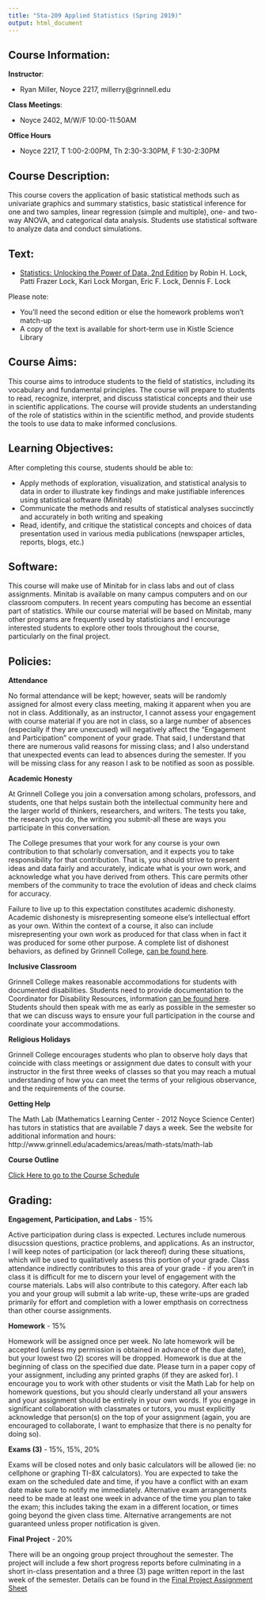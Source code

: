 ```yaml
---
title: "Sta-209 Applied Statistics (Spring 2019)"
output: html_document
---
```


## Course Information:

**Instructor**:

- Ryan Miller, Noyce 2217, millerry\@grinnell.edu

**Class Meetings**: 

- Noyce 2402, M/W/F 10:00-11:50AM

**Office Hours**

- Noyce 2217, T 1:00-2:00PM, Th 2:30-3:30PM, F 1:30-2:30PM

## Course Description:

This course covers the application of basic statistical methods such as univariate graphics and summary statistics, basic statistical inference for one and two samples, linear regression (simple and multiple), one- and two-way ANOVA, and categorical data analysis.  Students use statistical software to analyze data and conduct simulations.  

## Text:

- [Statistics: Unlocking the Power of Data, 2nd Edition](https://www.wiley.com/en-us/Statistics%3A+Unlocking+the+Power+of+Data%2C+2nd+Edition-p-9781119308843) by Robin H. Lock, Patti Frazer Lock, Kari Lock Morgan, Eric F. Lock, Dennis F. Lock

Please note:

- You'll need the second edition or else the homework problems won't match-up
- A copy of the text is available for short-term use in Kistle Science Library

## Course Aims:

This course aims to introduce students to the field of statistics, including its vocabulary and fundamental principles.  The course will prepare to students to read, recognize, interpret, and discuss statistical concepts and their use in scientific applications.  The course will provide students an understanding of the role of statistics within in the scientific method, and provide students the tools to use data to make informed conclusions.

## Learning Objectives:

After completing this course, students should be able to:

- Apply methods of exploration, visualization, and statistical analysis to data in order to illustrate key findings and make justifiable inferences using statistical software (Minitab)
- Communicate the methods and results of statistical analyses succinctly and accurately in both writing and speaking
- Read, identify, and critique the statistical concepts and choices of data presentation used in various media publications (newspaper articles, reports, blogs, etc.)

## Software:

This course will make use of Minitab for in class labs and out of class assignments.  Minitab is available on many campus computers and on our classroom computers.  In recent years computing has become an essential part of statistics.  While our course material will be based on Minitab, many other programs are frequently used by statisticians and I encourage interested students to explore other tools throughout the course, particularly on the final project.

## Policies:

**Attendance**

No formal attendance will be kept; however, seats will be randomly assigned for almost every class meeting, making it apparent when you are not in class.  Additionally, as an instructor, I cannot assess your engagement with course material if you are not in class, so a large number of absences (especially if they are unexcused) will negatively affect the "Engagement and Participation" component of your grade.  That said, I understand that there are numerous valid reasons for missing class; and I also understand that unexpected events can lead to absences during the semester.  If you will be missing class for any reason I ask to be notified as soon as possible.

**Academic Honesty**

At Grinnell College you join a conversation among scholars, professors, and students, one that helps sustain both the intellectual community here and the larger world of thinkers, researchers, and writers. The tests you take, the research you do, the writing you submit-all these are ways you participate in this conversation.

The College presumes that your work for any course is your own contribution to that scholarly conversation, and it expects you to take responsibility for that contribution. That is, you should strive to present ideas and data fairly and accurately, indicate what is your own work, and acknowledge what you have derived from others. This care permits other members of the community to trace the evolution of ideas and check claims for accuracy.

Failure to live up to this expectation constitutes academic dishonesty. Academic dishonesty is misrepresenting someone else's intellectual effort as your own. Within the context of a course, it also can include misrepresenting your own work as produced for that class when in fact it was produced for some other purpose.  A complete list of dishonest behaviors, as defined by Grinnell College, [can be found here](https://catalog.grinnell.edu/content.php?catoid=12&navoid=2537#alleged-violation).

**Inclusive Classroom**

Grinnell College makes reasonable accommodations for students with documented disabilities.  Students need to provide documentation to the Coordinator for Disability Resources, information [can be found here](http://www.grinnell.edu/about/offices-services/accessibility-disability/disability-services).  Students should then speak with me as early as possible in the semester so that we can discuss ways to ensure your full participation in the course and coordinate your accommodations.

**Religious Holidays**

Grinnell College encourages students who plan to observe holy days that coincide with class meetings or assignment due dates to consult with your instructor in the first three weeks of classes so that you may reach a mutual understanding of how you can meet the terms of your religious observance, and the requirements of the course.

**Getting Help**

The Math Lab (Mathematics Learning Center - 2012 Noyce Science Center) has tutors in statistics that are available 7 days a week.  See the website for additional information and hours: http://www.grinnell.edu/academics/areas/math-stats/math-lab 

**Course Outline**

[Click Here to go to the Course Schedule](schedule209s19.html)

## Grading:

**Engagement, Participation, and Labs** - 15\%

Active participation during class is expected. Lectures include numerous disucssion questions, practice problems, and applications. As an instructor, I will keep notes of participation (or lack thereof) during these situations, which will be used to qualitatively assess this portion of your grade.  Class attendance indirectly contributes to this area of your grade - if you aren't in class it is difficult for me to discern your level of engagement with the course materials.  Labs will also contribute to this category.  After each lab you and your group will submit a lab write-up, these write-ups are graded primarily for effort and completion with a lower empthasis on correctness than other course assignments.  

**Homework** - 15\%

Homework will be assigned once per week.  No late homework will be accepted (unless my permission is obtained in advance of the due date), but your lowest two (2) scores will be dropped.  Homework is due at the beginning of class on the specified due date.  Please turn in a paper copy of your assignment, including any printed graphs (if they are asked for).  I encourage you to work with other students or visit the Math Lab for help on homework questions, but you should clearly understand all your answers and your assignment should be entirely in your own words.  If you engage in significant collaboration with classmates or tutors, you must explicitly acknowledge that person(s) on the top of your assignment (again, you are encouraged to collaborate, I want to emphasize that there is no penalty for doing so).

**Exams (3)** - 15\%, 15\%, 20\%

Exams will be closed notes and only basic calculators will be allowed (ie: no cellphone or graphing TI-8X calculators).  You are expected to take the exam on the scheduled date and time, if you have a conflict with an exam date make sure to notify me immediately.  Alternative exam arrangements need to be made at least one week in advance of the time you plan to take the exam; this includes taking the exam in a different location, or times going beyond the given class time.  Alternative arrangements are not guaranteed unless proper notification is given.

**Final Project** - 20\%

There will be an ongoing group project throughout the semester. The project will include a few short progress reports before culminating in a short in-class presentation and a three (3) page written report in the last week of the semester. Details can be found in the [Final Project Assignment Sheet](s209s19\project209.html) 